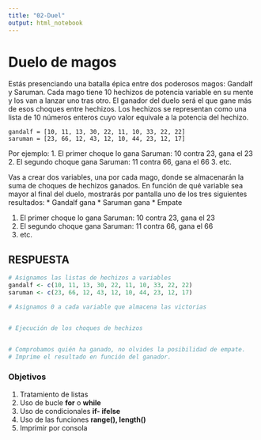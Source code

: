 ```yaml
---
title: "02-Duel"
output: html_notebook
---
```


# Duelo de magos
Estás presenciando una batalla épica entre dos poderosos magos: Gandalf y Saruman. Cada mago tiene 10 hechizos de potencia variable en su mente y los van a lanzar uno tras otro. El ganador del duelo será el que gane más de esos choques entre hechizos. Los hechizos se representan como una lista de 10 números enteros cuyo valor equivale a la potencia del hechizo. 
```
gandalf = [10, 11, 13, 30, 22, 11, 10, 33, 22, 22]
saruman = [23, 66, 12, 43, 12, 10, 44, 23, 12, 17]
```
Por ejemplo: 
1. El primer choque lo gana Saruman: 10 contra 23, gana el 23
2. El segundo choque gana Saruman: 11 contra 66, gana el 66
3. etc.


Vas a crear dos variables, una por cada mago, donde se almacenarán la suma de choques de hechizos ganados. En función de qué variable sea mayor al final del duelo, mostrarás por pantalla uno de los tres siguientes resultados: 
* Gandalf gana
* Saruman gana
* Empate


1. El primer choque lo gana Saruman: 10 contra 23, gana el 23
2. El segundo choque gana Saruman: 11 contra 66, gana el 66
3. etc.

## RESPUESTA

```r
# Asignamos las listas de hechizos a variables
gandalf <- c(10, 11, 13, 30, 22, 11, 10, 33, 22, 22)
saruman <- c(23, 66, 12, 43, 12, 10, 44, 23, 12, 17)

# Asignamos 0 a cada variable que almacena las victorias


# Ejecución de los choques de hechizos


# Comprobamos quién ha ganado, no olvides la posibilidad de empate. 
# Imprime el resultado en función del ganador. 
```

### Objetivos

1. Tratamiento de listas
2. Uso de bucle **for** o **while**
3. Uso de condicionales **if- ifelse**
4. Uso de las funciones **range(), length()**
5. Imprimir por consola
